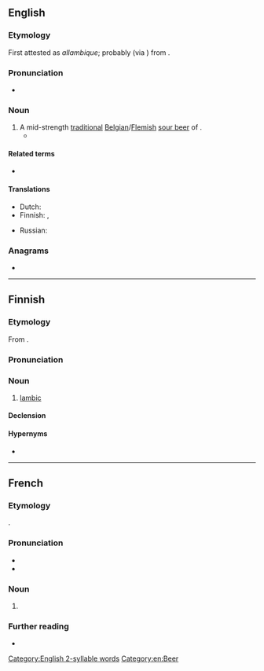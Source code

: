 ==English==
{{wikipedia}}

===Etymology===
First attested as ''allambique''; probably (via {{der|en|nl-BE|-}}) from {{der|en|fr|alambic||[[alembic]]}}.

===Pronunciation===
* {{IPA|en|/lɒ̃bik/|/ˈlæmbɪk/}}

===Noun===
{{en-noun}}

# A mid-strength [[traditional]] [[Belgian]]/[[Flemish]] [[sour beer]] of {{w|spontaneous fermentation}}.
#* {{quote-book|en|year=1990|author=Jean Guinard|title=Lambic|publisher=Brewers Publications|url=https://books.google.com/books?id=SpRqDAAAQBAJ&pg=PT93&dq=%22lambic%22&hl=&cd=1&source=gbs_api#v=onepage&q=%22lambic%22&f=false|isbn=9781938469343|text=Wooden casks serve a special role in the maturation of '''lambic''' by allowing a little oxygen to slowly contact the beer.}}

====Related terms====
* {{l|en|alembic}}

====Translations====
{{trans-top|traditional Belgian beer}}
* Dutch: {{t+|nl|lambiek|m}}
* Finnish: {{t|fi|lambic}}, {{t|fi|lambic-[[olut]]}}
{{trans-mid}}
* Russian: {{t+|ru|ламби́к|m}}
{{trans-bottom}}

===Anagrams===
* {{anagrams|en|a=abcilm|cimbal}}

[[Category:English 2-syllable words]]
[[Category:en:Beer]]

----

==Finnish==

===Etymology===
From {{bor|fi|en|lambic}}.

===Pronunciation===
{{fi-p|lambik}}

===Noun===
{{fi-noun}}

# [[#English|lambic]] {{gloss|Belgian beer}}

====Declension====
{{fi-decl-risti|lambic|||a|i=0}}

====Hypernyms====
* {{l|fi|spontaanikäymisolut}}

----

==French==

===Etymology===
{{bor+|fr|nl-BE|lambiek}}.

===Pronunciation===
* {{fr-IPA}}
* {{audio|fr|LL-Q150 (fra)-WikiLucas00-lambic.wav|Audio}}

===Noun===
{{fr-noun|m}}

# {{l|en|lambic}}

===Further reading===
* {{R:TLFi}}